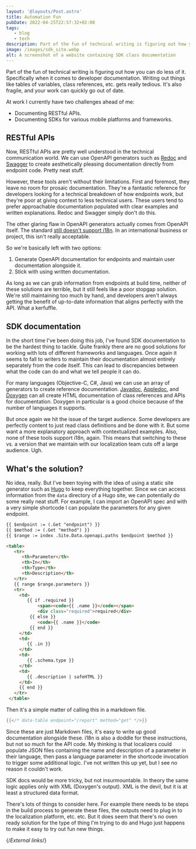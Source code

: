```yaml
---
layout: '@layouts/Post.astro'
title: Automation Fun
pubDate: 2022-04-25T22:57:32+02:00
tags:
   - blog
   - tech
description: Part of the fun of technical writing is figuring out how you can do less of it.
image: /images/sdk_site.webp
alt: A screenshot of a website containing SDK class documentation
---
```


Part of the fun of technical writing is figuring out how you can do less of it. Specifically when it comes to developer documentation. Writing out things like tables of variables, class references, etc. gets really tedious. It's also fragile, and your work can quickly go out of date.

At work I currently have two challenges ahead of me:

- Documenting RESTful APIs.
- Documenting SDKs for various mobile platforms and frameworks.

## RESTful APIs

Now, RESTful APIs are pretty well understood in the technical communication world. We can use OpenAPI generators such as [Redoc][redoc] and [Swagger][swagger] to create aesthetically pleasing documentation directly from endpoint code. Pretty neat stuff.

However, these tools aren't without their limitations. First and foremost, they leave no room for prosaic documentation. They're a fantastic reference for developers looking for a technical breakdown of how endpoints work, but they're poor at giving context to less technical users. These users tend to prefer approachable documentation populated with clear examples and written explanations. Redoc and Swagger simply don't do this.

The other glaring flaw in OpenAPI generators actually comes from OpenAPI itself. The standard [still doesn't support i18n][openapi-github]. In an international business or project, this isn't really acceptable.

So we're basically left with two options:

1. Generate OpenAPI documentation for endpoints and maintain user documentation alongside it.
2. Stick with using written documentation.

As long as we can grab information from endpoints at build time, neither of these solutions are terrible, but it still feels like a poor stopgap solution. We're still maintaining too much by hand, and developers aren't always getting the benefit of up-to-date information that aligns perfectly with the API. What a kerfuffle.

## SDK documentation

In the short time I've been doing this job, I've found SDK documentation to be the hardest thing to tackle. Quite frankly there are no good solutions for working with lots of different frameworks and languages. Once again it seems to fall to writers to maintain their documentation almost entirely separately from the code itself. This can lead to discrepancies between what the code can do and what we tell people it can do.

For many languages (Objective-C, C#, Java) we can use an array of generators to create reference documentation. [Javadoc][javadoc], [Appledoc][appledoc], and [Doxygen][doxygen] can all create HTML documentation of class references and APIs for documentation. Doxygen in particular is a good choice because of the number of languages it supports.

But once again we hit the issue of the target audience. Some developers are perfectly content to just read class definitions and be done with it. But some want a more explanatory approach with contextualized examples. Also, none of these tools support i18n, again. This means that switching to these vs. a version that we maintain with our localization team cuts off a large audience. Ugh.

## What's the solution?

No idea, really. But I've been toying with the idea of using a static site generator such as [Hugo][hugo] to keep everything together. Since we can access information from the `data` directory of a Hugo site, we can potentially do some really neat stuff. For example, I can import an OpenAPI spec and with a very simple shortcode I can populate the parameters for any given endpoint.

```html
{{ $endpoint := (.Get "endpoint") }}
{{ $method := (.Get "method") }}
{{ $range := index .Site.Data.openapi.paths $endpoint $method }}

<table>
   <tr>
      <th>Parameter</th>
      <th>In</th>
      <th>Type</th>
      <th>Description</th>
   </tr>
   {{ range $range.parameters }}
   <tr>
     <td>
        {{ if .required }}
            <span><code>{{ .name }}</code></span>
            <div class="required">required</div>
         {{ else }}
            <code>{{ .name }}</code>
         {{ end }}
     </td>
     <td>
        {{ .in }}
     </td>
     <td>
        {{ .schema.type }}
     </td>
     <td>
        {{ .description | safeHTML }}
     </td>
     {{ end }}
   </tr>
 </table>
```

Then it's a simple matter of calling this in a markdown file.

```go
{{</* data-table endpoint="/report" method="get" */>}}
```

Since these are just Markdown files, it's easy to write up good documentation alongside these. i18n is also a doddle for these instructions, but not so much for the API code. My thinking is that localizers could populate JSON files containing the name and description of a parameter in their language, then pass a language parameter in the shortcode invocation to trigger some additional logic. I've not written this up yet, but I see no reason it couldn't work.

SDK docs would be more tricky, but not insurmountable. In theory the same logic applies only with XML (Doxygen's output). XML is the devil, but it is at least a structured data format.

There's lots of things to consider here. For example there needs to be steps in the build process to generate these files, the outputs need to plug in to the localization platform, etc. etc. But it does seem that there's no oven ready solution for the type of thing I'm trying to do and Hugo just happens to make it easy to try out fun new things.

{/*External links*/}

[appledoc]: https://github.com/tomaz/appledoc
[doxygen]: https://www.doxygen.nl/index.html
[hugo]: https://gohugo.io
[javadoc]: https://docs.oracle.com/javase/8/docs/technotes/tools/windows/javadoc.html
[openapi-github]: https://github.com/OAI/OpenAPI-Specification/issues/1740
[redoc]: https://redoc.ly
[swagger]: https://swagger.io
